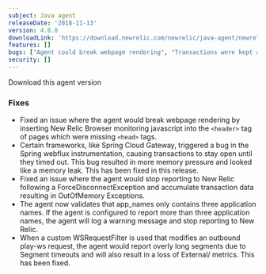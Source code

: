 ```yaml
---
subject: Java agent
releaseDate: '2018-11-13'
version: 4.8.0
downloadLink: 'https://download.newrelic.com/newrelic/java-agent/newrelic-agent/4.8.0/'
features: []
bugs: ["Agent could break webpage rendering", "Transactions were kept alive until they timed out", "Agent could stop reporting following a ForceDisconnectException resulting in OutOfMemory Exceptions", "Agent now validates that app_names only contains three application names", "Long segment times when a custom WSRequestFilter is used that modifies an outbound play-ws request"]
security: []
---
```

<ButtonGroup>
  <ButtonLink
    role="button"
    to="https://download.newrelic.com/newrelic/java-agent/newrelic-agent/4.8.0/"
    variant="primary"
  >
    Download this agent version
  </ButtonLink>
</ButtonGroup>

### Fixes

* Fixed an issue where the agent would break webpage rendering by inserting New Relic Browser monitoring javascript into the `<header>` tag of pages which were missing `<head>` tags.
* Certain frameworks, like Spring Cloud Gateway, triggered a bug in the Spring webflux instrumentation, causing transactions to stay open until they timed out. This bug resulted in more memory pressure and looked like a memory leak. This has been fixed in this release.
* Fixed an issue where the agent would stop reporting to New Relic following a ForceDisconnectException and accumulate transaction data resulting in OutOfMemory Exceptions.
* The agent now validates that app_names only contains three application names. If the agent is configured to report more than three application names, the agent will log a warning message and stop reporting to New Relic.
* When a custom WSRequestFilter is used that modifies an outbound play-ws request, the agent would report overly long segments due to Segment timeouts and will also result in a loss of External/ metrics. This has been fixed.

